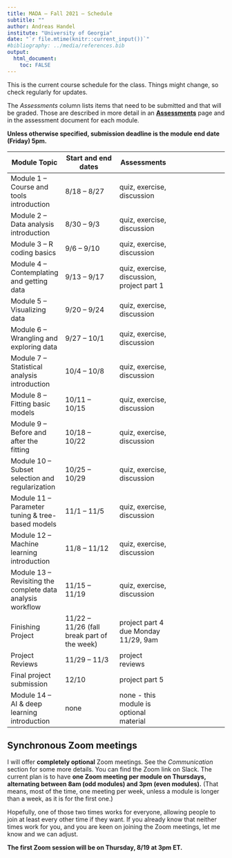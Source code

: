 ---
title: MADA – Fall 2021 – Schedule
subtitle: ""
author: Andreas Handel
institute: "University of Georgia"
date: "`r file.mtime(knitr::current_input())`"
#bibliography: ../media/references.bib
output: 
  html_document:
    toc: FALSE
---

This is the current course schedule for the class. Things might change, so check regularly for updates.


The _Assessments_ column lists items that need to be submitted and that will be graded. Those are described in more detail in an [__Assessments__](./Course_Assessments.html) page and in the assessment document for each module. 

__Unless otherwise specified, submission deadline is the module end date (Friday) 5pm.__ 


| **Module Topic**   | **Start and end dates** | **Assessments** |
| --- | --- | --- | --- |
| Module 1 – Course and tools introduction | 8/18 – 8/27 | quiz, exercise, discussion |
| Module 2 – Data analysis introduction  | 8/30 – 9/3 | quiz, exercise, discussion |
| Module 3 – R coding basics | 9/6 – 9/10 | quiz, exercise, discussion  |
| Module 4 – Contemplating and getting data | 9/13 – 9/17 | quiz, exercise, discussion, project part 1|
| Module 5 – Visualizing data | 9/20 – 9/24 | quiz, exercise, discussion  |
| Module 6 – Wrangling and exploring data | 9/27 – 10/1 | quiz, exercise, discussion  |
| Module 7 – Statistical analysis introduction  | 10/4 – 10/8 | quiz, exercise, discussion  |
| Module 8 – Fitting basic models | 10/11 – 10/15 | quiz, exercise, discussion  |
| Module 9 – Before and after the fitting | 10/18 – 10/22 | quiz, exercise, discussion  |
| Module 10 – Subset selection and regularization | 10/25 – 10/29 | quiz, exercise, discussion  |
| Module 11 – Parameter tuning & tree-based models | 11/1 – 11/5 | quiz, exercise, discussion  |
| Module 12 – Machine learning introduction | 11/8 – 11/12 | quiz, exercise, discussion  |
| Module 13 – Revisiting the complete data analysis workflow | 11/15 – 11/19 | quiz, exercise, discussion  |
| Finishing Project | 11/22 – 11/26 (fall break part of the week) | project part 4 due Monday 11/29, 9am | 
| Project Reviews | 11/29 – 11/3 | project reviews | 
| Final project submission  | 12/10 |  project part 5 |
| Module 14 – AI & deep learning introduction | none | none - this module is optional material |


<!-- _old schedule_ -->

<!-- | **Module Topic**   | **Start and end dates** | **External Sources** | **Assessments** | -->
<!-- | --- | --- | --- | --- | -->
<!-- | Module 1 – Course and tools introduction | 8/14 – 8/23 | IDS:1,2,39,40, HGR, R4DS:27,29,30| quiz, introducing ourselves exercise | -->
<!-- | Module 2 – Topic introduction | 8/14 – 8/23 | none | quiz, discussion| -->
<!-- | Module 3 – R basics | 8/14 – 8/30 | RP:Basics, IDS:3,4 | quiz, coding exercise  | -->
<!-- | Module 4 – Data analysis overview | 9/2 – 9/6 | R4DS:1, ADS:1-4,9-11 | quiz, github issues exercise **(part due Wed)**  | -->
<!-- | Module 5 – Pondering and getting data | 9/9 – 9/13 | R4DS:14-16, IDS:6,24-27  | quiz, project part 1 | -->
<!-- | Module 6 – Data wrangling & Tidyverse | 9/16 – 9/20 |RP:WorkData,TidyData, R4DS:12,  IDS:5,21,22,23 |quiz, tidyverse exercise | -->
<!-- | Module 7 – Visualization | 9/23 – 9/27 | IDS:7-11, RP:Visualize, R4DS:3,7,28 | quiz, visualization exercise | -->
<!-- | Module 8 – Pre-processing | **9/23 – 9/27** | HMLR:3, FES | **none** | -->
<!-- | Module 9 – Model fitting overview | 9/30 – 10/4 | ISL:1,2.1, R4DS:22-23, HMLR:1 | quiz, TidyTuesday 1 exercise | -->
<!-- | Module 10 – Model assessment | 10/7 – 10/11 | HMLR:2, IDS:28,30, ISRL:5 | quiz, project part 2 | -->
<!-- | Module 11 – Basic models | 10/14 – 10/18 | HMLR:4,5,7,8 | data analysis exercise | -->
<!-- | Module 12 – Subset selection and regularization | 10/21 – 10/25 | ISLR:6 | quiz, variable selection exercise   | -->
<!-- | Module 13 – Parameter tuning & tree-based models | 10/28 – 11/1 | ISLR:8, HMLR:9-12  | tree fitting exercise   | -->
<!-- | Module 14 – More machine learning models & model interpretation | 11/4 – 11/8 | see text references | project part 3 | -->
<!-- | Module 15 – Revisiting the complete data analysis workflow | 11/11 – 11/15 | none | TidyTuesday 2 exercise (optional) | -->
<!-- | Module 16 – Deep learning, AI and Big Data | 11/18 – 11/22 | HMLR:13 | deep learning exercise (optional) | -->
<!-- | Finishing Project | 11/25 – 11/29 (fall break part of the week) | none | project part 4 | -->
<!-- | Project Reviews | 12/2 – 12/6 | none | project reviews | -->
<!-- | Final project submission  | 12/11 | none | project part 5 | -->


## Synchronous Zoom meetings

I will offer **completely optional** Zoom meetings. See the _Communication_ section for some more details. You can find the Zoom link on Slack. The current plan is to have **one Zoom meeting per module on Thursdays, alternating between 8am (odd modules) and 3pm (even modules).** (That means, most of the time, one meeting per week, unless a module is longer than a week, as it is for the first one.)

Hopefully, one of those two times works for everyone, allowing people to join at least every other time if they want. If you already know that neither times work for you, and you are keen on joining the Zoom meetings, let me know and we can adjust.

**The first Zoom session will be on Thursday, 8/19 at 3pm ET.**

